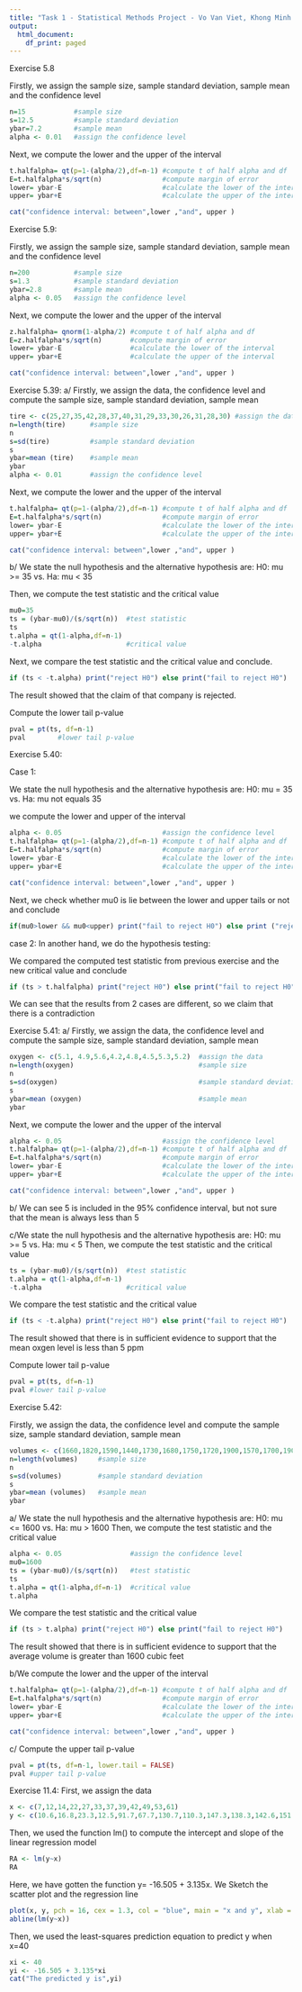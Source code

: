 ---
title: "Task 1 - Statistical Methods Project - Vo Van Viet, Khong Minh Duc, Cao Ngoc Bao Long"
output:
  html_document:
    df_print: paged
---
Exercise 5.8

Firstly, we assign the sample size, sample standard deviation, sample mean and the confidence level

```{r}
n=15            #sample size
s=12.5          #sample standard deviation
ybar=7.2        #sample mean
alpha <- 0.01   #assign the confidence level
```

Next, we compute the lower and the upper of the interval
```{r}
t.halfalpha= qt(p=1-(alpha/2),df=n-1) #compute t of half alpha and df
E=t.halfalpha*s/sqrt(n)               #compute margin of error
lower= ybar-E                         #calculate the lower of the interval
upper= ybar+E                         #calculate the upper of the interval
```

```{r}
cat("confidence interval: between",lower ,"and", upper )
```


Exercise 5.9:

Firstly, we assign the sample size, sample standard deviation, sample mean and the confidence level
```{r}
n=200           #sample size
s=1.3           #sample standard deviation
ybar=2.8        #sample mean
alpha <- 0.05   #assign the confidence level
```

Next, we compute the lower and the upper of the interval
```{r}
z.halfalpha= qnorm(1-alpha/2) #compute t of half alpha and df
E=z.halfalpha*s/sqrt(n)       #compute margin of error
lower= ybar-E                 #calculate the lower of the interval
upper= ybar+E                 #calculate the upper of the interval
```
```{r}
cat("confidence interval: between",lower ,"and", upper )
```


Exercise 5.39:
a/ Firstly, we assign the data, the confidence level and compute the sample size, sample standard deviation, sample mean
```{r}
tire <- c(25,27,35,42,28,37,40,31,29,33,30,26,31,28,30) #assign the data
n=length(tire)      #sample size
n
s=sd(tire)          #sample standard deviation
s
ybar=mean (tire)    #sample mean
ybar
alpha <- 0.01       #assign the confidence level
```

Next, we compute the lower and the upper of the interval
```{r}
t.halfalpha= qt(p=1-(alpha/2),df=n-1) #compute t of half alpha and df
E=t.halfalpha*s/sqrt(n)               #compute margin of error
lower= ybar-E                         #calculate the lower of the interval
upper= ybar+E                         #calculate the upper of the interval
```

```{r}
cat("confidence interval: between",lower ,"and", upper )
```

b/ We state the null hypothesis and the alternative hypothesis are:
H0: mu >= 35 vs. Ha: mu < 35

Then, we compute the test statistic and the critical value 
```{r}
mu0=35
ts = (ybar-mu0)/(s/sqrt(n))  #test statistic
ts
t.alpha = qt(1-alpha,df=n-1)  
-t.alpha                     #critical value
```
Next, we compare the test statistic and the critical value and conclude.
```{r}
if (ts < -t.alpha) print("reject H0") else print("fail to reject H0")
```

The result showed that the claim of that company is rejected.

Compute the lower tail p-value
```{r}
pval = pt(ts, df=n-1)
pval        #lower tail p-value
```


Exercise 5.40:

Case 1:

We state the null hypothesis and the alternative hypothesis are:
H0: mu = 35 vs. Ha: mu not equals 35

we compute the lower and upper of the interval
```{r}
alpha <- 0.05                         #assign the confidence level
t.halfalpha= qt(p=1-(alpha/2),df=n-1) #compute t of half alpha and df
E=t.halfalpha*s/sqrt(n)               #compute margin of error
lower= ybar-E                         #calculate the lower of the interval
upper= ybar+E                         #calculate the upper of the interval
```

```{r}
cat("confidence interval: between",lower ,"and", upper )
```

Next, we check whether mu0 is lie between the lower and upper tails or not and conclude
```{r}
if(mu0>lower && mu0<upper) print("fail to reject H0") else print ("reject H0")
```

case 2:
In another hand, we do the hypothesis testing:

We compared the computed test statistic from previous exercise and the new critical value and conclude 
```{r}
if (ts > t.halfalpha) print("reject H0") else print("fail to reject H0")
```

We can see that the results from 2 cases are different, so we claim that there is a contradiction 


Exercise 5.41: 
a/ Firstly, we assign the data, the confidence level and compute the sample size, sample standard deviation, sample mean
```{r}
oxygen <- c(5.1, 4.9,5.6,4.2,4.8,4.5,5.3,5.2)  #assign the data
n=length(oxygen)                               #sample size
n
s=sd(oxygen)                                   #sample standard deviation
s
ybar=mean (oxygen)                             #sample mean
ybar
```

Next, we compute the lower and the upper of the interval
```{r}                         
alpha <- 0.05                         #assign the confidence level
t.halfalpha= qt(p=1-(alpha/2),df=n-1) #compute t of half alpha and df
E=t.halfalpha*s/sqrt(n)               #compute margin of error
lower= ybar-E                         #calculate the lower of the interval
upper= ybar+E                         #calculate the upper of the interval
```
```{r}
cat("confidence interval: between",lower ,"and", upper )
```
b/ We can see 5 is included in the 95% confidence interval, but not sure that the mean is always less than 5 

c/We state the null hypothesis and the alternative hypothesis are:
H0: mu >= 5 vs. Ha: mu < 5
Then, we compute the test statistic and the critical value 
```{r}
ts = (ybar-mu0)/(s/sqrt(n))  #test statistic
t.alpha = qt(1-alpha,df=n-1)  
-t.alpha                     #critical value
```

We compare the test statistic and the critical value
```{r}
if (ts < -t.alpha) print("reject H0") else print("fail to reject H0")
```

The result showed that there is in sufficient evidence to support that the mean oxgen level is less than 5 ppm

Compute lower tail p-value
```{r}
pval = pt(ts, df=n-1)
pval #lower tail p-value
```

Exercise 5.42:

Firstly, we assign the data, the confidence level and compute the sample size, sample standard deviation, sample mean
```{r}
volumes <- c(1660,1820,1590,1440,1730,1680,1750,1720,1900,1570,1700,1900,1800,1770,2010,1580,1620,1690)
n=length(volumes)     #sample size
n
s=sd(volumes)         #sample standard deviation
s
ybar=mean (volumes)   #sample mean
ybar

```
a/
We state the null hypothesis and the alternative hypothesis are:
H0: mu <= 1600 vs. Ha: mu > 1600
Then, we compute the test statistic and the critical value 
```{r}
alpha <- 0.05                 #assign the confidence level
mu0=1600
ts = (ybar-mu0)/(s/sqrt(n))   #test statistic
ts
t.alpha = qt(1-alpha,df=n-1)  #critical value
t.alpha
```

We compare the test statistic and the critical value
```{r}
if (ts > t.alpha) print("reject H0") else print("fail to reject H0")
```
The result showed that there is in sufficient evidence to support that the average volume is greater than 1600 cubic feet

b/We compute the lower and the upper of the interval
```{r}
t.halfalpha= qt(p=1-(alpha/2),df=n-1) #compute t of half alpha and df
E=t.halfalpha*s/sqrt(n)               #compute margin of error
lower= ybar-E                         #calculate the lower of the interval
upper= ybar+E                         #calculate the upper of the interval
```
```{r}
cat("confidence interval: between",lower ,"and", upper )
```
c/ Compute the upper tail p-value
```{r}
pval = pt(ts, df=n-1, lower.tail = FALSE)
pval #upper tail p-value
```

Exercise 11.4:
First, we assign the data
```{r}
x <- c(7,12,14,22,27,33,37,39,42,49,53,61)
y <- c(10.6,16.8,23.3,12.5,91.7,67.7,130.7,110.3,147.3,138.3,142.6,151.4)
```
Then, we used the function lm() to compute the intercept and slope of the linear regression model
```{r}
RA <- lm(y~x)
RA
```
Here, we have gotten the function y= -16.505 + 3.135x.
We Sketch the scatter plot and the regression line
```{r}
plot(x, y, pch = 16, cex = 1.3, col = "blue", main = "x and y", xlab = "x", ylab = "y")
abline(lm(y~x))
```
Then, we used the least-squares prediction equation to predict y when x=40 
```{r}
xi <- 40
yi <- -16.505 + 3.135*xi
cat("The predicted y is",yi)
```

